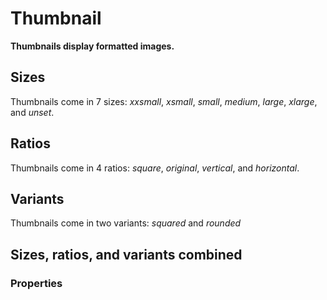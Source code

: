 # Thumbnail <ReactStabilityFlag status="unstable" />

**Thumbnails display formatted images.**

## Sizes

Thumbnails come in 7 sizes: _xxsmall_, _xsmall_, _small_, _medium_, _large_, _xlarge_, and _unset_.

<DemoBlock demo="sizes" />

## Ratios

Thumbnails come in 4 ratios: _square_, _original_, _vertical_, and _horizontal_.

<DemoBlock demo="ratios" />

## Variants

Thumbnails come in two variants: _squared_ and _rounded_

<DemoBlock demo="variants" />

## Sizes, ratios, and variants combined

<DemoBlock demo="combined" />

### Properties

<PropTable component="Thumbnail" />
